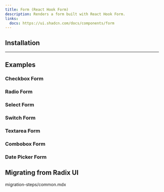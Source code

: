 ```yaml
---
title: Form (React Hook Form)
description: Renders a form built with React Hook Form.
links:
  docs: https://ui.shadcn.com/docs/components/form
---
```


<ComponentPreview name="form-demo" />

## Installation

<CodeBlockCommand component="form" />

---

## Examples

### Checkbox Form

<ComponentPreview name="checkbox-form" />

### Radio Form

<ComponentPreview name="radio-form" />

### Select Form

<ComponentPreview name="select-form" />

### Switch Form

<ComponentPreview name="switch-form" />

### Textarea Form

<ComponentPreview name="textarea-form" />

### Combobox Form

<ComponentPreview name="combobox-form" />

### Date Picker Form

<ComponentPreview name="date-picker-form" />



## Migrating from Radix UI

<Steps>
  <Step>
    <include>migration-steps/common.mdx</include>
  </Step>
</Steps>